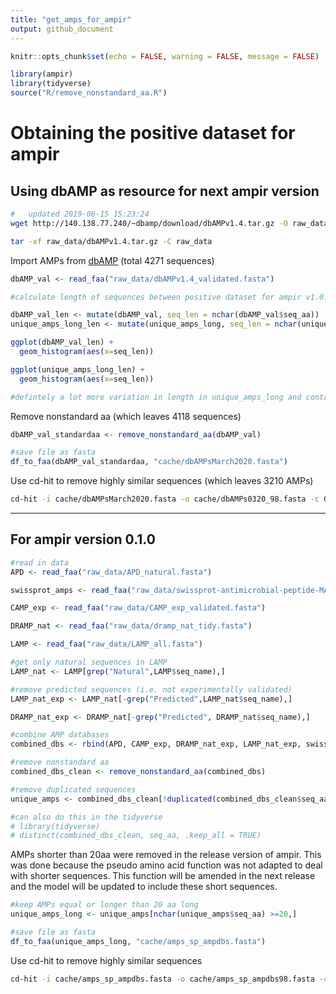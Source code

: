 ```yaml
---
title: "get_amps_for_ampir"
output: github_document
---
```


```r
knitr::opts_chunk$set(echo = FALSE, warning = FALSE, message = FALSE)
```

```r
library(ampir)
library(tidyverse)
source("R/remove_nonstandard_aa.R")
```

# Obtaining the positive dataset for ampir

## Using dbAMP as resource for next ampir version

```bash
# 	updated 2019-06-15 15:23:24
wget http://140.138.77.240/~dbamp/download/dbAMPv1.4.tar.gz -O raw_data/dbAMPv1.4.tar.gz

tar -xf raw_data/dbAMPv1.4.tar.gz -C raw_data
```

Import AMPs from [dbAMP](http://140.138.77.240/~dbamp/download.php) (total 4271 sequences)
```r
dbAMP_val <- read_faa("raw_data/dbAMPv1.4_validated.fasta")
```

```r
#calculate length of sequences between positive dataset for ampir v1.0.0 and dbAMP_val

dbAMP_val_len <- mutate(dbAMP_val, seq_len = nchar(dbAMP_val$seq_aa))
unique_amps_long_len <- mutate(unique_amps_long, seq_len = nchar(unique_amps_long$seq_aa))

ggplot(dbAMP_val_len) + 
  geom_histogram(aes(x=seq_len))

ggplot(unique_amps_long_len) + 
  geom_histogram(aes(x=seq_len))

#defintely a lot more variation in length in unique_amps_long and contains longer sequences
```

Remove nonstandard aa (which leaves 4118 sequences)
```r
dbAMP_val_standardaa <- remove_nonstandard_aa(dbAMP_val)
```

```r
#save file as fasta
df_to_faa(dbAMP_val_standardaa, "cache/dbAMPsMarch2020.fasta")
```

Use cd-hit to remove highly similar sequences  (which leaves 3210 AMPs)
```bash
cd-hit -i cache/dbAMPsMarch2020.fasta -o cache/dbAMPs0320_98.fasta -c 0.98 -g 1
```


----------------------------------------------------------------------------------------------------------------------

## For ampir version 0.1.0
```r
#read in data
APD <- read_faa("raw_data/APD_natural.fasta")

swissprot_amps <- read_faa("raw_data/swissprot-antimicrobial-peptide-MAY.fasta")

CAMP_exp <- read_faa("raw_data/CAMP_exp_validated.fasta")

DRAMP_nat <- read_faa("raw_data/dramp_nat_tidy.fasta")

LAMP <- read_faa("raw_data/LAMP_all.fasta")
```

```r
#get only natural sequences in LAMP
LAMP_nat <- LAMP[grep("Natural",LAMP$seq_name),]
```

```r
#remove predicted sequences (i.e. not experimentally validated)
LAMP_nat_exp <- LAMP_nat[-grep("Predicted",LAMP_nat$seq_name),]

DRAMP_nat_exp <- DRAMP_nat[-grep("Predicted", DRAMP_nat$seq_name),]

```

```r
#combine AMP databases
combined_dbs <- rbind(APD, CAMP_exp, DRAMP_nat_exp, LAMP_nat_exp, swissprot_amps)

#remove nonstandard aa
combined_dbs_clean <- remove_nonstandard_aa(combined_dbs)
```

```r
#remove duplicated sequences 
unique_amps <- combined_dbs_clean[!duplicated(combined_dbs_clean$seq_aa),]

#can also do this in the tidyverse
# library(tidyverse)
# distinct(combined_dbs_clean, seq_aa, .keep_all = TRUE)
```

AMPs shorter than 20aa were removed in the release version of ampir. This was done because the pseudo amino acid function was not adapted to deal with shorter sequences. This function will be amended in the next release and the model will be updated to include these short sequences.
```r
#keep AMPs equal or longer than 20 aa long
unique_amps_long <- unique_amps[nchar(unique_amps$seq_aa) >=20,]
```


```r
#save file as fasta
df_to_faa(unique_amps_long, "cache/amps_sp_ampdbs.fasta")
```

Use cd-hit to remove highly similar sequences
```bash
cd-hit -i cache/amps_sp_ampdbs.fasta -o cache/amps_sp_ampdbs98.fasta -c 0.98 -g 1
```

